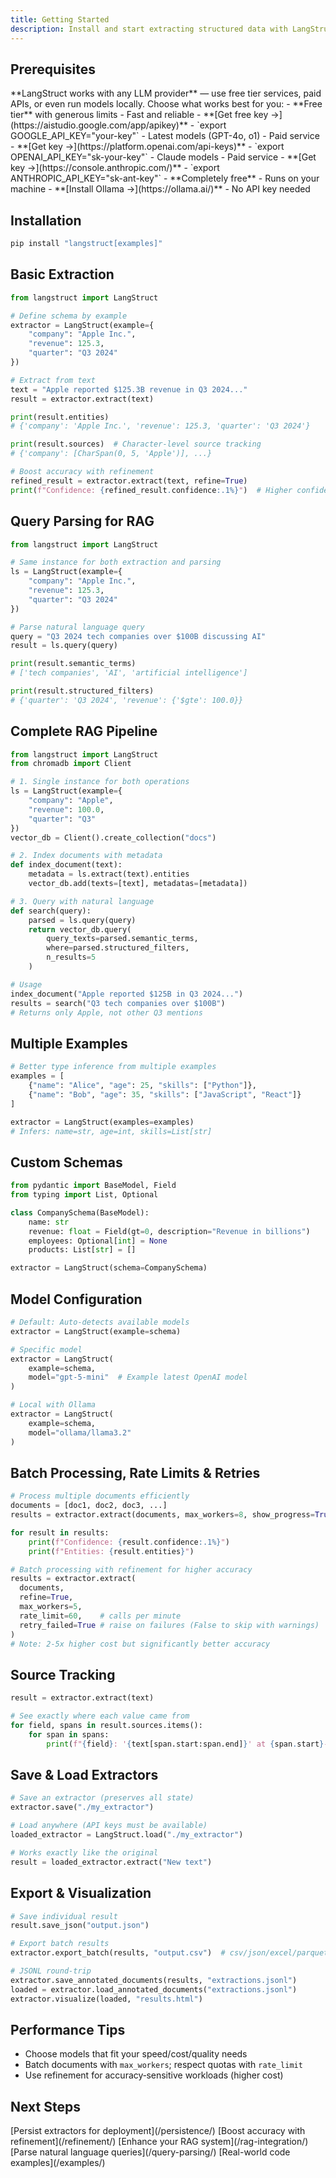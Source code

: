 ```yaml
---
title: Getting Started
description: Install and start extracting structured data with LangStruct
---
```



## Prerequisites

<Card title="LLM Access Needed" icon="information">
	**LangStruct works with any LLM provider** — use free tier services, paid APIs, or even run models locally. Choose what works best for you:
</Card>

<CardGrid>
	<Card title="Google Gemini" icon="approve-check">
		- **Free tier** with generous limits
		- Fast and reliable
		- **[Get free key →](https://aistudio.google.com/app/apikey)**
		- `export GOOGLE_API_KEY="your-key"`
	</Card>
	<Card title="OpenAI" icon="document">
		- Latest models (GPT-4o, o1)
		- Paid service
		- **[Get key →](https://platform.openai.com/api-keys)**
		- `export OPENAI_API_KEY="sk-your-key"`
	</Card>
	<Card title="Anthropic" icon="document">
		- Claude models
		- Paid service
		- **[Get key →](https://console.anthropic.com/)**
		- `export ANTHROPIC_API_KEY="sk-ant-key"`
	</Card>
	<Card title="Local (Ollama)" icon="laptop">
		- **Completely free**
		- Runs on your machine
		- **[Install Ollama →](https://ollama.ai/)**
		- No API key needed
	</Card>
</CardGrid>

## Installation

```bash
pip install "langstruct[examples]"
```

## Basic Extraction

```python
from langstruct import LangStruct

# Define schema by example
extractor = LangStruct(example={
    "company": "Apple Inc.",
    "revenue": 125.3,
    "quarter": "Q3 2024"
})

# Extract from text
text = "Apple reported $125.3B revenue in Q3 2024..."
result = extractor.extract(text)

print(result.entities)
# {'company': 'Apple Inc.', 'revenue': 125.3, 'quarter': 'Q3 2024'}

print(result.sources)  # Character-level source tracking
# {'company': [CharSpan(0, 5, 'Apple')], ...}

# Boost accuracy with refinement
refined_result = extractor.extract(text, refine=True)
print(f"Confidence: {refined_result.confidence:.1%}")  # Higher confidence
```

## Query Parsing for RAG

```python
from langstruct import LangStruct

# Same instance for both extraction and parsing
ls = LangStruct(example={
    "company": "Apple Inc.",
    "revenue": 125.3,
    "quarter": "Q3 2024"
})

# Parse natural language query
query = "Q3 2024 tech companies over $100B discussing AI"
result = ls.query(query)

print(result.semantic_terms)
# ['tech companies', 'AI', 'artificial intelligence']

print(result.structured_filters)
# {'quarter': 'Q3 2024', 'revenue': {'$gte': 100.0}}
```

## Complete RAG Pipeline

```python
from langstruct import LangStruct
from chromadb import Client

# 1. Single instance for both operations
ls = LangStruct(example={
    "company": "Apple",
    "revenue": 100.0,
    "quarter": "Q3"
})
vector_db = Client().create_collection("docs")

# 2. Index documents with metadata
def index_document(text):
    metadata = ls.extract(text).entities
    vector_db.add(texts=[text], metadatas=[metadata])

# 3. Query with natural language
def search(query):
    parsed = ls.query(query)
    return vector_db.query(
        query_texts=parsed.semantic_terms,
        where=parsed.structured_filters,
        n_results=5
    )

# Usage
index_document("Apple reported $125B in Q3 2024...")
results = search("Q3 tech companies over $100B")
# Returns only Apple, not other Q3 mentions
```

## Multiple Examples

```python
# Better type inference from multiple examples
examples = [
    {"name": "Alice", "age": 25, "skills": ["Python"]},
    {"name": "Bob", "age": 35, "skills": ["JavaScript", "React"]}
]

extractor = LangStruct(examples=examples)
# Infers: name=str, age=int, skills=List[str]
```

## Custom Schemas

```python
from pydantic import BaseModel, Field
from typing import List, Optional

class CompanySchema(BaseModel):
    name: str
    revenue: float = Field(gt=0, description="Revenue in billions")
    employees: Optional[int] = None
    products: List[str] = []

extractor = LangStruct(schema=CompanySchema)
```

## Model Configuration

```python
# Default: Auto-detects available models
extractor = LangStruct(example=schema)

# Specific model
extractor = LangStruct(
    example=schema,
    model="gpt-5-mini"  # Example latest OpenAI model
)

# Local with Ollama
extractor = LangStruct(
    example=schema,
    model="ollama/llama3.2"
)
```

## Batch Processing, Rate Limits & Retries

```python
# Process multiple documents efficiently
documents = [doc1, doc2, doc3, ...]
results = extractor.extract(documents, max_workers=8, show_progress=True)

for result in results:
    print(f"Confidence: {result.confidence:.1%}")
    print(f"Entities: {result.entities}")

# Batch processing with refinement for higher accuracy
results = extractor.extract(
  documents,
  refine=True,
  max_workers=5,
  rate_limit=60,    # calls per minute
  retry_failed=True # raise on failures (False to skip with warnings)
)
# Note: 2-5x higher cost but significantly better accuracy
```

## Source Tracking

```python
result = extractor.extract(text)

# See exactly where each value came from
for field, spans in result.sources.items():
    for span in spans:
        print(f"{field}: '{text[span.start:span.end]}' at {span.start}-{span.end}")
```

## Save & Load Extractors

```python
# Save an extractor (preserves all state)
extractor.save("./my_extractor")

# Load anywhere (API keys must be available)
loaded_extractor = LangStruct.load("./my_extractor")

# Works exactly like the original
result = loaded_extractor.extract("New text")
```

## Export & Visualization

```python
# Save individual result
result.save_json("output.json")

# Export batch results
extractor.export_batch(results, "output.csv")  # csv/json/excel/parquet

# JSONL round‑trip
extractor.save_annotated_documents(results, "extractions.jsonl")
loaded = extractor.load_annotated_documents("extractions.jsonl")
extractor.visualize(loaded, "results.html")
```

## Performance Tips

- Choose models that fit your speed/cost/quality needs
- Batch documents with `max_workers`; respect quotas with `rate_limit`
- Use refinement for accuracy‑sensitive workloads (higher cost)

## Next Steps

<CardGrid>
	<Card title="Save & Load" icon="document">
		[Persist extractors for deployment](/persistence/)
	</Card>
	<Card title="Refinement" icon="star">
		[Boost accuracy with refinement](/refinement/)
	</Card>
	<Card title="RAG Integration" icon="rocket">
		[Enhance your RAG system](/rag-integration/)
	</Card>
	<Card title="Query Parsing" icon="magnifier">
		[Parse natural language queries](/query-parsing/)
	</Card>
	<Card title="Examples" icon="open-book">
		[Real-world code examples](/examples/)
	</Card>
</CardGrid>
